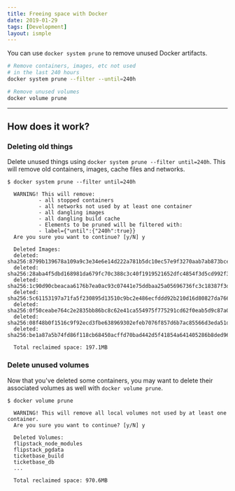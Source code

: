 ```yaml
---
title: Freeing space with Docker
date: 2019-01-29
tags: [Development]
layout: ismple
---
```


You can use `docker system prune` to remove unused Docker artifacts.

```bash
# Remove containers, images, etc not used
# in the last 240 hours
docker system prune --filter --until=240h
```

```bash
# Remove unused volumes
docker volume prune
```

---

## How does it work?

### Deleting old things

Delete unused things using `docker system prune --filter until=240h`. This will remove old containers, images, cache files and networks.

```
$ docker system prune --filter until=240h

  WARNING! This will remove:
          - all stopped containers
          - all networks not used by at least one container
          - all dangling images
          - all dangling build cache
          - Elements to be pruned will be filtered with:
          - label={"until":{"240h":true}}
  Are you sure you want to continue? [y/N] y

  Deleted Images:
  deleted: sha256:8799b139678a109a9c3e34e6e14d222a781b5dc10ec57e9f3270aab7ab873bce
  deleted: sha256:28aba4f5dbd168981da679fc70c388c3c40f1919521652dfc4854f3d5cd992f3
  deleted: sha256:1c90d90cbeacaa6176b7ea0ac93c07441e75ddbaa25a05696736fc3c18387f3d
  deleted: sha256:5c61153197a71fa5f230895d13510c9bc2e486ecfddd92b210d16d80827da766
  deleted: sha256:0f50ceabe764c2e2835bb86bc8c62e41ca554975f775291cd62f0eab5d9c87a0
  deleted: sha256:08f48b0f1516c9f92ecd3fbe638969302efeb7076f857d6b7ac85566d3eda51d
  deleted: sha256:be1a87a5b74fd86f118cb68450acffd70bad442d5f41854a641405286b8ded96

  Total reclaimed space: 197.1MB
```

### Delete unused volumes

Now that you've deleted some containers, you may want to delete their associated volumes as well with `docker volume prune`.

```
$ docker volume prune

  WARNING! This will remove all local volumes not used by at least one container.
  Are you sure you want to continue? [y/N] y

  Deleted Volumes:
  flipstack_node_modules
  flipstack_pgdata
  ticketbase_build
  ticketbase_db
  ...

  Total reclaimed space: 970.6MB
```
